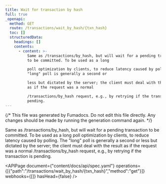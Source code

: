 ```yaml
---
title: Wait for transaction by hash
full: true
_openapi:
  method: GET
  route: /transactions/wait_by_hash/{txn_hash}
  toc: []
  structuredData:
    headings: []
    contents:
      - content: >-
          Same as /transactions/by_hash, but will wait for a pending transaction
          to be committed. To be used as a long

          poll optimization by clients, to reduce latency caused by polling. The
          "long" poll is generally a second or

          less but dictated by the server; the client must deal with the result
          as if the request was a normal

          /transactions/by_hash request, e.g., by retrying if the transaction is
          pending.
---
```


{/* This file was generated by Fumadocs. Do not edit this file directly. Any changes should be made by running the generation command again. */}

Same as /transactions/by_hash, but will wait for a pending transaction to be committed. To be used as a long
poll optimization by clients, to reduce latency caused by polling. The "long" poll is generally a second or
less but dictated by the server; the client must deal with the result as if the request was a normal
/transactions/by_hash request, e.g., by retrying if the transaction is pending.

<APIPage document={"content/docs/api/spec.yaml"} operations={[{"path":"/transactions/wait_by_hash/{txn_hash}","method":"get"}]} webhooks={[]} hasHead={false} />